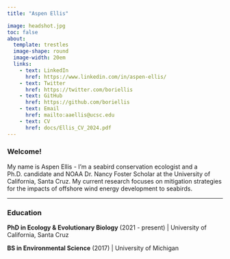 ```yaml
---
title: "Aspen Ellis"

image: headshot.jpg
toc: false
about: 
  template: trestles
  image-shape: round
  image-width: 20em
  links:
    - text: LinkedIn
      href: https://www.linkedin.com/in/aspen-ellis/
    - text: Twitter
      href: https://twitter.com/boriellis
    - text: GitHub
      href: https://github.com/boriellis
    - text: Email
      href: mailto:aaellis@ucsc.edu
    - text: CV
      href: docs/Ellis_CV_2024.pdf
---
```


### Welcome!

My name is Aspen Ellis - I'm a seabird conservation ecologist and a Ph.D. candidate and NOAA Dr. Nancy Foster Scholar at the University of California, Santa Cruz. My current research focuses on mitigation strategies for the impacts of offshore wind energy development to seabirds.

------------------------------------------------------------------------

### Education

**PhD in Ecology & Evolutionary Biology** (2021 - present) \| University of California, Santa Cruz

**BS in Environmental Science** (2017) \| University of Michigan
